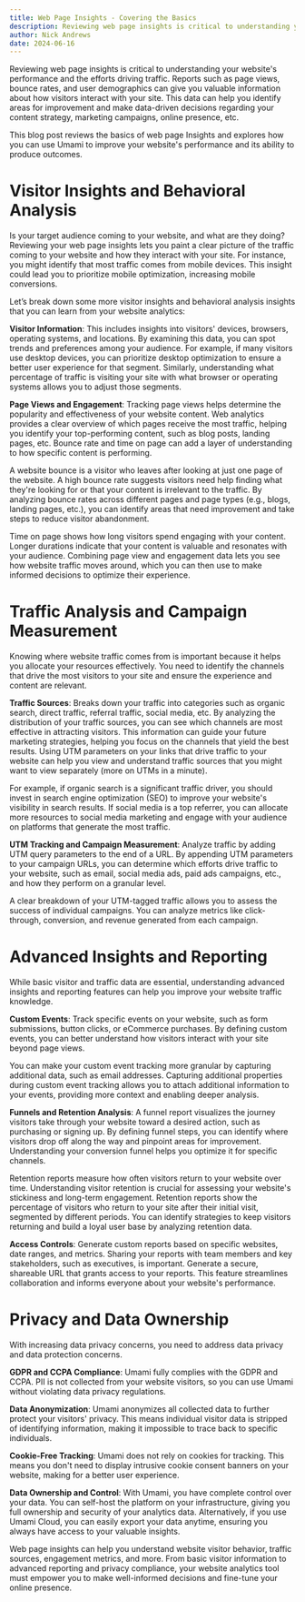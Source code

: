```yaml
---
title: Web Page Insights - Covering the Basics
description: Reviewing web page insights is critical to understanding your website's performance and the efforts driving traffic.
author: Nick Andrews
date: 2024-06-16
---
```


Reviewing web page insights is critical to understanding your website's performance and the efforts driving traffic. Reports such as page views, bounce rates, and user demographics can give you valuable information about how visitors interact with your site. This data can help you identify areas for improvement and make data-driven decisions regarding your content strategy, marketing campaigns, online presence, etc.

This blog post reviews the basics of web page Insights and explores how you can use Umami to improve your website's performance and its ability to produce outcomes.

# Visitor Insights and Behavioral Analysis

Is your target audience coming to your website, and what are they doing? Reviewing your web page insights lets you paint a clear picture of the traffic coming to your website and how they interact with your site. For instance, you might identify that most traffic comes from mobile devices. This insight could lead you to prioritize mobile optimization, increasing mobile conversions.

Let’s break down some more visitor insights and behavioral analysis insights that you can learn from your website analytics:

**Visitor Information**: This includes insights into visitors' devices, browsers, operating systems, and locations. By examining this data, you can spot trends and preferences among your audience. For example, if many visitors use desktop devices, you can prioritize desktop optimization to ensure a better user experience for that segment. Similarly, understanding what percentage of traffic is visiting your site with what browser or operating systems allows you to adjust those segments.

**Page Views and Engagement**: Tracking page views helps determine the popularity and effectiveness of your website content. Web analytics provides a clear overview of which pages receive the most traffic, helping you identify your top-performing content, such as blog posts, landing pages, etc. Bounce rate and time on page can add a layer of understanding to how specific content is performing.

A website bounce is a visitor who leaves after looking at just one page of the website. A high bounce rate suggests visitors need help finding what they're looking for or that your content is irrelevant to the traffic. By analyzing bounce rates across different pages and page types (e.g., blogs, landing pages, etc.), you can identify areas that need improvement and take steps to reduce visitor abandonment.

Time on page shows how long visitors spend engaging with your content. Longer durations indicate that your content is valuable and resonates with your audience. Combining page view and engagement data lets you see how website traffic moves around, which you can then use to make informed decisions to optimize their experience.

# Traffic Analysis and Campaign Measurement

Knowing where website traffic comes from is important because it helps you allocate your resources effectively. You need to identify the channels that drive the most visitors to your site and ensure the experience and content are relevant.

**Traffic Sources**: Breaks down your traffic into categories such as organic search, direct traffic, referral traffic, social media, etc. By analyzing the distribution of your traffic sources, you can see which channels are most effective in attracting visitors. This information can guide your future marketing strategies, helping you focus on the channels that yield the best results. Using UTM parameters on your links that drive traffic to your website can help you view and understand traffic sources that you might want to view separately (more on UTMs in a minute).

For example, if organic search is a significant traffic driver, you should invest in search engine optimization (SEO) to improve your website's visibility in search results. If social media is a top referrer, you can allocate more resources to social media marketing and engage with your audience on platforms that generate the most traffic.

**UTM Tracking and Campaign Measurement**: Analyze traffic by adding UTM query parameters to the end of a URL. By appending UTM parameters to your campaign URLs, you can determine which efforts drive traffic to your website, such as email, social media ads, paid ads campaigns, etc., and how they perform on a granular level.

A clear breakdown of your UTM-tagged traffic allows you to assess the success of individual campaigns. You can analyze metrics like click-through, conversion, and revenue generated from each campaign.

# Advanced Insights and Reporting

While basic visitor and traffic data are essential, understanding advanced insights and reporting features can help you improve your website traffic knowledge.

**Custom Events**: Track specific events on your website, such as form submissions, button clicks, or eCommerce purchases. By defining custom events, you can better understand how visitors interact with your site beyond page views.

You can make your custom event tracking more granular by capturing additional data, such as email addresses. Capturing additional properties during custom event tracking allows you to attach additional information to your events, providing more context and enabling deeper analysis.

**Funnels and Retention Analysis**: A funnel report visualizes the journey visitors take through your website toward a desired action, such as purchasing or signing up. By defining funnel steps, you can identify where visitors drop off along the way and pinpoint areas for improvement. Understanding your conversion funnel helps you optimize it for specific channels.

Retention reports measure how often visitors return to your website over time. Understanding visitor retention is crucial for assessing your website's stickiness and long-term engagement. Retention reports show the percentage of visitors who return to your site after their initial visit, segmented by different periods. You can identify strategies to keep visitors returning and build a loyal user base by analyzing retention data.

**Access Controls**: Generate custom reports based on specific websites, date ranges, and metrics. Sharing your reports with team members and key stakeholders, such as executives, is important. Generate a secure, shareable URL that grants access to your reports. This feature streamlines collaboration and informs everyone about your website's performance.

# Privacy and Data Ownership

With increasing data privacy concerns, you need to address data privacy and data protection concerns.

**GDPR and CCPA Compliance**: Umami fully complies with the GDPR and CCPA. PII is not collected from your website visitors, so you can use Umami without violating data privacy regulations.

**Data Anonymization**: Umami anonymizes all collected data to further protect your visitors' privacy. This means individual visitor data is stripped of identifying information, making it impossible to trace back to specific individuals.

**Cookie-Free Tracking**: Umami does not rely on cookies for tracking. This means you don't need to display intrusive cookie consent banners on your website, making for a better user experience.

**Data Ownership and Control**: With Umami, you have complete control over your data. You can self-host the platform on your infrastructure, giving you full ownership and security of your analytics data. Alternatively, if you use Umami Cloud, you can easily export your data anytime, ensuring you always have access to your valuable insights.

Web page insights can help you understand website visitor behavior, traffic sources, engagement metrics, and more. From basic visitor information to advanced reporting and privacy compliance, your website analytics tool must empower you to make well-informed decisions and fine-tune your online presence.
